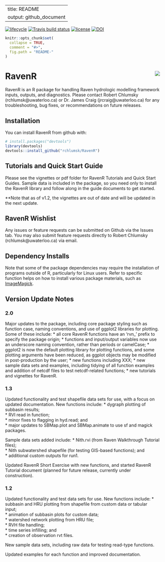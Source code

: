 
---
title: README
output: github_document
---

[![lifecycle](https://img.shields.io/badge/lifecycle-experimental-orange.svg)](https://www.tidyverse.org/lifecycle/#experimental) [![Travis build status](https://travis-ci.org/rchlumsk/RavenR.svg?branch=master)](https://travis-ci.org/rchlumsk/RavenR)
[![license](https://img.shields.io/badge/license-GPL3-lightgrey.svg)](https://choosealicense.com/)
[![DOI](https://zenodo.org/badge/DOI/10.5281/zenodo.3468442.svg)](https://doi.org/10.5281/zenodo.3468442)


```r
knitr::opts_chunk$set(
  collapse = TRUE,
  comment = "#>",
  fig.path = "README-"
)
```

# RavenR <img src="man/figures/RavenR_logo_small.png" align="right" />

RavenR is an R package for handling Raven hydrologic modelling framework inputs, outputs, and diagnostics. Please contact Robert Chlumsky (rchlumsk@uwaterloo.ca) or Dr. James Craig (jrcraig@uwaterloo.ca) for any troubleshooting, bug fixes, or recommendations on future releases.

## Installation

You can install RavenR from github with:

```r
# install.packages("devtools")
library(devtools)
devtools::install_github("rchlumsk/RavenR")
```

## Tutorials and Quick Start Guide

Please see the vignettes or pdf folder for RavenR Tutorials and Quick Start Guides. Sample data is included in the package, so you need only to install the RavenR library and follow along in the guide documents to get started.

**Note that as of v1.2, the vignettes are out of date and will be updated in the next update.

## RavenR Wishlist

Any issues or feature requests can be submitted on Github via the Issues tab. You may also submit feature requests directly to Robert Chlumsky (rchlumsk@uwaterloo.ca) via email.

## Dependency Installs

Note that some of the package dependencies may require the installation of programs outside of R, particularly for Linux users. Refer to specific function helps on how to install various package materials, such as [ImageMagick](https://www.imagemagick.org/script/download.php). 

## Version Update Notes

### 2.0

Major updates to the package, including core package styling such as function case, naming conventions, and use of ggplot2 libraries for plotting. Some of these include:
* all core RavenR functions have an 'rvn_' prefix to specify the package origin;
* functions and input/output variables now use an underscore naming convention, rather than periods or camelCase;
* ggplot2 is now the default plotting library for plotting functions, and some plotting arguments have been reduced, as ggplot objects may be modified in post-production by the user;
* new functions including XXX;
* new sample data sets and examples, including tidying of all function examples and addition of netcdf files to test netcdf-related functions;
* new tutorials and vignettes for RavenR.

### 1.3

Updated functionality and test shapefile data sets for use, with a focus on updated documentation. New functions include:
* dygraph plotting of subbasin results;  
* RVI read in function;  
* minor fixes to flagging in hyd.read; and  
* major updates to SBMap.plot and SBMap.animate to use sf and magick packages.  

Sample data sets added include:
* Nith.rvi (from Raven Walkthrough Tutorial files);  
* Nith subwatershed shapefile (for testing GIS-based functions); and  
* additional custom outputs for run1.  

Updated RavenR Short Exercise with new functions, and started RavenR Tutorial document (planned for future release, currently under construction).

### 1.2

Updated functionality and test data sets for use. New functions include:
* subbasin and HRU plotting from shapefile from custom data or tabular input;  
* animation of subbasin plots for custom data;  
* watershed network plotting from HRU file;  
* RVH file handling;  
* time series infilling; and  
* creation of observation rvt files.  

New sample data sets, including raw data for testing read-type functions.

Updated examples for each function and improved documentation.

